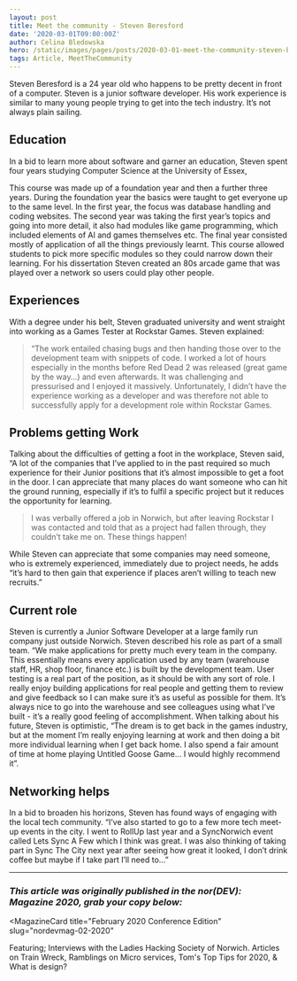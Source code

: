 ```yaml
---
layout: post
title: Meet the community - Steven Beresford
date: '2020-03-01T09:00:00Z'
author: Celina Bledowska
hero: /static/images/pages/posts/2020-03-01-meet-the-community-steven-beresford/hero.jpg
tags: Article, MeetTheCommunity
---
```


Steven Beresford is a 24 year old who happens to be pretty decent in front of a computer.  Steven is a junior software developer. His work experience is similar to many young people trying to get into the tech industry. It’s not always plain sailing.

## Education

In a bid to learn more about software and garner an education, Steven spent four years studying Computer Science at the University of Essex,

This course was made up of a foundation year and then a further three years. During the foundation year the basics were taught to get everyone up to the same level. In the first year, the focus was database handling and coding websites. The second year was taking the first year’s topics and going into more detail, it also had modules like game programming, which included elements of AI and games themselves etc. The final year consisted mostly of application of all the things previously learnt. This course allowed students to pick more specific modules so they could narrow down their learning. For his dissertation Steven created an 80s arcade game that was played over a network so users could play other people.

## Experiences

With a degree under his belt, Steven graduated university and went straight into working as a Games Tester at Rockstar Games. Steven explained:

> “The work entailed chasing bugs and then handing those over to the development team with snippets of code. I worked a lot of hours especially in the months before Red Dead 2 was released (great game by the way…) and even afterwards. It was challenging and pressurised and I enjoyed it massively.
> Unfortunately, I didn’t have the experience working as a developer and was therefore not able to successfully apply for a development role within Rockstar Games.

## Problems getting Work

Talking about the difficulties of getting a foot in the workplace, Steven said, “A lot of the companies that I’ve applied to in the past required so much experience for their Junior positions that it’s almost impossible to get a foot in the door. I can appreciate that many places do want someone who can hit the ground running, especially if it’s to fulfil a specific project but it reduces the opportunity for learning.

> I was verbally offered a job in Norwich, but after leaving Rockstar I was contacted and told that as a project had fallen through, they couldn’t take me on. These things happen!

While Steven can appreciate that some companies may need someone, who is extremely experienced, immediately due to project needs, he adds “it’s hard to then gain that experience if places aren’t willing to teach new recruits.”

## Current role

Steven is currently a Junior Software Developer at a large family run company just outside Norwich. Steven described his role as part of a small team. “We make applications for pretty much every team in the company. This essentially means every application used by any team (warehouse staff, HR, shop floor, finance etc.) is built by the development team. User testing is a real part of the position, as it should be with any sort of role. I really enjoy building applications for real people and getting them to review and give feedback so I can make sure it’s as useful as possible for them. It’s always nice to go into the warehouse and see colleagues using what I’ve built - it’s a really good feeling of accomplishment.
When talking about his future, Steven is optimistic, “The dream is to get back in the games industry, but at the moment I’m really enjoying learning at work and then doing a bit more individual learning when I get back home. I also spend a fair amount of time at home playing Untitled Goose Game… I would highly recommend it”.

## Networking helps

In a bid to broaden his horizons, Steven has found ways of engaging with the local tech community.
“I’ve also started to go to a few more tech meet-up events in the city. I went to RollUp last year and a SyncNorwich event called Lets Sync A Few which I think was great. I was also thinking of taking part in Sync The City next year after seeing how great it looked, I don’t drink coffee but maybe if I take part I’ll need to…”

---

### _This article was originally published in the nor(DEV): Magazine 2020, grab your copy below:_


<MagazineCard
  title="February 2020 Conference Edition"
  slug="nordevmag-02-2020"
>
  <p>
    Featuring; Interviews with the Ladies Hacking Society of
    Norwich. Articles on Train Wreck, Ramblings on Micro services,
    Tom's Top Tips for 2020, &amp; What is design?
  </p>
</MagazineCard>